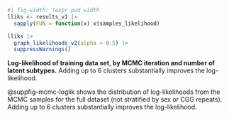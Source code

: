 ::: {#suppfig-mcmc-loglik custom-style="Caption"}

```r
#| fig-width: !expr pvd_width
lliks <- results_v1 |>
  sapply(FUN = function(x) x$samples_likelihood)

lliks |>
  graph_likelihoods_v2(alpha = 0.5) |>
  suppressWarnings()

```

**Log-likelihood of training data set**,
**by MCMC iteration and number of latent subtypes.**
Adding up to 6 clusters substantially improves the log-likelihood.

:::

@suppfig-mcmc-loglik shows the distribution of log-likelihoods
from the MCMC samples for the full dataset
(not stratified by sex or CGG repeats).
Adding up to 6 clusters substantially improves the log-likelihood.
